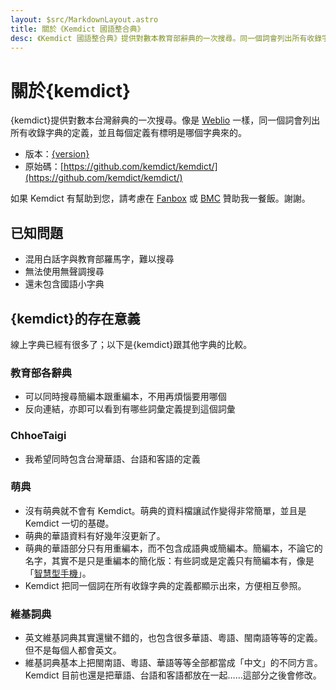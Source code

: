 ```yaml
---
layout: $src/MarkdownLayout.astro
title: 關於《Kemdict 國語整合典》
desc: 《Kemdict 國語整合典》提供對數本教育部辭典的一次搜尋。同一個詞會列出所有收錄字典的定義，並且每個定義有標明是哪個字典來的。存在意義 線上華語字典已經有很多了；以下是跟其他字典的比較。沒有萌典就不會有 Kemdict。萌典的資料檔讓試作變得非常簡單，並且是 Kemdict 一切的基礎。萌典的華語資料有好幾年沒更新了。萌典的華語部分只有用重編本…
---
```



# 關於{kemdict}

{kemdict}提供對數本台灣辭典的一次搜尋。像是 [Weblio](https://weblio.jp/) 一樣，同一個詞會列出所有收錄字典的定義，並且每個定義有標明是哪個字典來的。

- 版本：[{version}](/changelog)
- 原始碼：[https://github.com/kemdict/kemdict/](https://github.com/kemdict/kemdict/)

如果 Kemdict 有幫助到您，請考慮在 [Fanbox](https://kisaragi-hiu.fanbox.cc/) 或 [BMC](https://www.buymeacoffee.com/kisaragihiu) 贊助我一餐飯。謝謝。

## 已知問題

- 混用白話字與教育部羅馬字，難以搜尋
- 無法使用無聲調搜尋
- 還未包含國語小字典

## {kemdict}的存在意義

線上字典已經有很多了；以下是{kemdict}跟其他字典的比較。

### 教育部各辭典

- 可以同時搜尋簡編本跟重編本，不用再煩惱要用哪個
- 反向連結，亦即可以看到有哪些詞彙定義提到這個詞彙

### ChhoeTaigi

- 我希望同時包含台灣華語、台語和客語的定義

### 萌典

- 沒有萌典就不會有 Kemdict。萌典的資料檔讓試作變得非常簡單，並且是 Kemdict 一切的基礎。
- 萌典的華語資料有好幾年沒更新了。
- 萌典的華語部分只有用重編本，而不包含成語典或簡編本。簡編本，不論它的名字，其實不是只是重編本的簡化版：有些詞或是定義只有簡編本有，像是「[智慧型手機](/word/智慧型手機)」。
- Kemdict 把同一個詞在所有收錄字典的定義都顯示出來，方便相互參照。

### 維基詞典

- 英文維基詞典其實還蠻不錯的，也包含很多華語、粵語、閩南語等等的定義。但不是每個人都會英文。
- 維基詞典基本上把閩南語、粵語、華語等等全部都當成「中文」的不同方言。Kemdict 目前也還是把華語、台語和客語都放在一起……這部分之後會修改。
